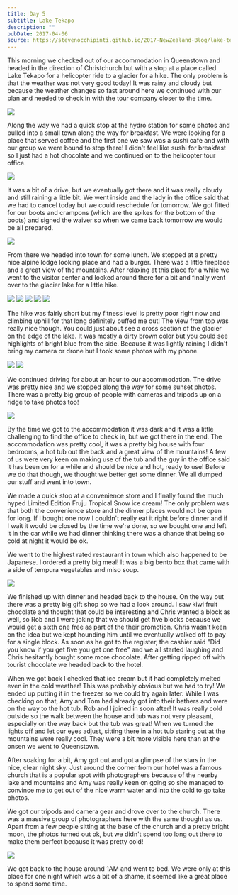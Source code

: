 ```yaml
---
title: Day 5
subtitle: Lake Tekapo
description: ""
pubDate: 2017-04-06
source: https://stevenocchipinti.github.io/2017-NewZealand-Blog/lake-tekapo/
---
```



This morning we checked out of our accommodation in Queenstown and headed in the
direction of Christchurch but with a stop at a place called Lake Tekapo for a
helicopter ride to a glacier for a hike. The only problem is that the weather
was not very good today! It was rainy and cloudy but because the weather changes
so fast around here we continued with our plan and needed to check in with the
tour company closer to the time.

<Img originalAspectRatio src="2017-new-zealand/yxru8xpouazvpt0hgp8w" />

Along the way we had a quick stop at the hydro station for some photos and
pulled into a small town along the way for breakfast. We were looking for a
place that served coffee and the first one we saw was a sushi cafe and with our
group we were bound to stop there! I didn't feel like sushi for breakfast so I
just had a hot chocolate and we continued on to the helicopter tour office.

<Img originalAspectRatio src="2017-new-zealand/r9uenkpfxmfj49nibggw" />

It was a bit of a drive, but we eventually got there and it was really cloudy
and still raining a little bit. We went inside and the lady in the office said
that we had to cancel today but we could reschedule for tomorrow. We got fitted
for our boots and crampons (which are the spikes for the bottom of the boots)
and signed the waiver so when we came back tomorrow we would be all prepared.

<Img originalAspectRatio src="2017-new-zealand/yldri9ran61mgetif1vo" />

From there we headed into town for some lunch. We stopped at a pretty nice
alpine lodge looking place and had a burger. There was a little fireplace and a
great view of the mountains. After relaxing at this place for a while we went to
the visitor center and looked around there for a bit and finally went over to
the glacier lake for a little hike.

<Grid>
  <Img src="2017-new-zealand/bs3yilvupfzkkifqraqi" />
  <Img src="2017-new-zealand/zs9q8cwzh8socfd3m80k" />
  <Img src="2017-new-zealand/xzdcfvtdmilncgafromn" />
  <Img src="2017-new-zealand/ivwbbwcr06eoc8kks90s" />
  <Img src="2017-new-zealand/ou2rr5uc2beboikwinuq" />
</Grid>

The hike was fairly short but my fitness level is pretty poor right now and
climbing uphill for that long definitely puffed me out! The view from top was
really nice though. You could just about see a cross section of the glacier on
the edge of the lake. It was mostly a dirty brown color but you could see
highlights of bright blue from the side. Because it was lightly raining I didn't
bring my camera or drone but I took some photos with my phone.

<Grid>
  <Img src="2017-new-zealand/f9civqxywogeacptrpku" />
  <Img src="2017-new-zealand/rsqf1rc9bhz7ksexmfkv" />
</Grid>

We continued driving for about an hour to our accommodation. The drive was
pretty nice and we stopped along the way for some sunset photos. There was a
pretty big group of people with cameras and tripods up on a ridge to take photos
too!

<Img originalAspectRatio src="2017-new-zealand/d2yl1vt4puiszeeinhnw" />

By the time we got to the accommodation it was dark and it was a little
challenging to find the office to check in, but we got there in the end. The
accommodation was pretty cool, it was a pretty big house with four bedrooms, a
hot tub out the back and a great view of the mountains! A few of us were very
keen on making use of the tub and the guy in the office said it has been on for
a while and should be nice and hot, ready to use! Before we do that though, we
thought we better get some dinner. We all dumped our stuff and went into town.

We made a quick stop at a convenience store and I finally found the much hyped
Limited Edition Fruju Tropical Snow ice cream! The only problem was that both
the convenience store and the dinner places would not be open for long. If I
bought one now I couldn't really eat it right before dinner and if I wait it
would be closed by the time we're done, so we bought one and left it in the car
while we had dinner thinking there was a chance that being so cold at night it
would be ok.

We went to the highest rated restaurant in town which also happened to be
Japanese. I ordered a pretty big meal! It was a big bento box that came with a
side of tempura vegetables and miso soup.

<Img originalAspectRatio src="2017-new-zealand/y49nxupsu12uxestg5ch" />

We finished up with dinner and headed back to the house. On the way out there
was a pretty big gift shop so we had a look around. I saw kiwi fruit chocolate
and thought that could be interesting and Chris wanted a block as well, so Rob
and I were joking that we should get five blocks because we would get a sixth
one free as part of the their promotion. Chris wasn't keen on the idea but we
kept hounding him until we eventually walked off to pay for a single block. As
soon as he got to the register, the cashier said "Did you know if you get five
you get one free" and we all started laughing and Chris hesitantly bought some
more chocolate. After getting ripped off with tourist chocolate we headed back
to the hotel.

When we got back I checked that ice cream but it had completely melted even in
the cold weather! This was probably obvious but we had to try! We ended up
putting it in the freezer so we could try again later. While I was checking on
that, Amy and Tom had already got into their bathers and were on the way to the
hot tub, Rob and I joined in soon after! It was really cold outside so the walk
between the house and tub was not very pleasant, especially on the way back but
the tub was great! When we turned the lights off and let our eyes adjust,
sitting there in a hot tub staring out at the mountains were really cool. They
were a bit more visible here than at the onsen we went to Queenstown.

After soaking for a bit, Amy got out and got a glimpse of the stars in the nice,
clear night sky. Just around the corner from our hotel was a famous church that
is a popular spot with photographers because of the nearby lake and mountains
and Amy was really keen on going so she managed to convince me to get out of the
nice warm water and into the cold to go take photos.

We got our tripods and camera gear and drove over to the church. There was a
massive group of photographers here with the same thought as us. Apart from a
few people sitting at the base of the church and a pretty bright moon, the
photos turned out ok, but we didn't spend too long out there to make them
perfect because it was pretty cold!

<Img originalAspectRatio src="2017-new-zealand/vprt3lkvuxr8v4icumfz" />

We got back to the house around 1AM and went to bed. We were only at this place
for one night which was a bit of a shame, it seemed like a great place to spend
some time.
